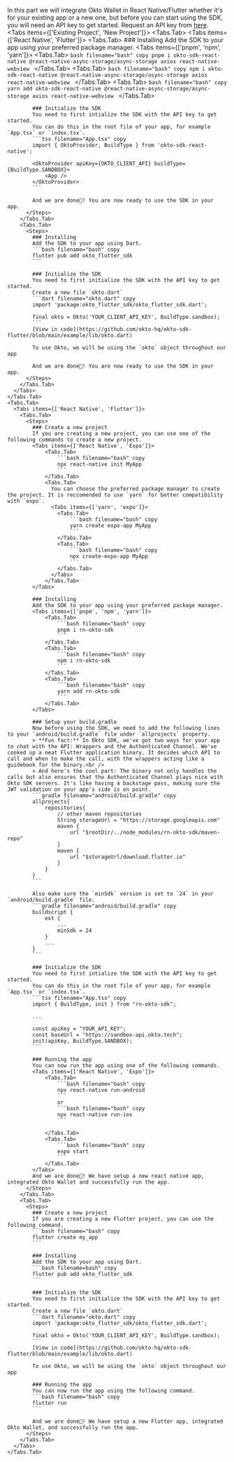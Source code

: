 
In this part we will integrate Okto Wallet in React Native/Flutter whether it's for your existing app or a new one, but before you can start using the SDK, you will need an API key to get started. 
<Callout type='info' emoji="🔑">
    Request an API key from [here](https://forms.gle/Q2oAWZ979cgxwjzZ6).
</Callout>
<Tabs items={['Existing Project', 'New Project']}>
    <Tabs.Tab>
      <Tabs items={['React Native', 'Flutter']}>
        <Tabs.Tab>
          <Steps>
            ### Installing
            Add the SDK to your app using your preferred package manager.
            <Tabs items={['pnpm', 'npm', 'yarn']}>
                <Tabs.Tab>
                    ```bash filename="bash" copy
                    pnpm i okto-sdk-react-native @react-native-async-storage/async-storage axios react-native-webview
                    ```
                </Tabs.Tab>
                <Tabs.Tab>
                    ```bash filename="bash" copy
                    npm i okto-sdk-react-native @react-native-async-storage/async-storage axios react-native-webview
                    ```
                </Tabs.Tab>
                <Tabs.Tab>
                    ```bash filename="bash" copy
                    yarn add okto-sdk-react-native @react-native-async-storage/async-storage axios react-native-webview
                    ```
                </Tabs.Tab>
            </Tabs>

            ### Initialize the SDK
            You need to first intialize the SDK with the API key to get started. 
            You can do this in the root file of your app, for example `App.tsx` or `index.tsx`.
            ```tsx filename="App.tsx" copy
            import { OktoProvider, BuildType } from 'okto-sdk-react-native';

            <OktoProvider apiKey={OKTO_CLIENT_API} buildType={BuildType.SANDBOX}>
                <App />
            </OktoProvider>
            ```

            And we are done🎉! You are now ready to use the SDK in your app.
          </Steps>
        </Tabs.Tab>
        <Tabs.Tab>
          <Steps>
            ### Installing
            Add the SDK to your app using Dart.
            ```bash filename="bash" copy
            flutter pub add okto_flutter_sdk
            ```

            ### Initialize the SDK
            You need to first initialize the SDK with the API key to get started. 
            Create a new file `okto.dart`  
            ```dart filename="okto.dart" copy
            import 'package:okto_flutter_sdk/okto_flutter_sdk.dart';

            final okto = Okto('YOUR_CLIENT_API_KEY', BuildType.sandbox);
            ```
            [View in code](https://github.com/okto-hq/okto-sdk-flutter/blob/main/example/lib/okto.dart)

            To use Okto, we will be using the `okto` object throughout our app

            And we are done🎉! You are now ready to use the SDK in your app.
          </Steps>
        </Tabs.Tab>
      </Tabs>
    </Tabs.Tab>
    <Tabs.Tab>
      <Tabs items={['React Native', 'Flutter']}>
        <Tabs.Tab>
          <Steps>
            ### Create a new project
            If you are creating a new project, you can use one of the following commands to create a new project.
            <Tabs items={['React Native', 'Expo']}>
                <Tabs.Tab>
                    ```bash filename="bash" copy
                    npx react-native init MyApp
                    ```
                </Tabs.Tab>
                <Tabs.Tab>
                  You can choose the preferred package manager to create the project. It is reccomended to use `yarn` for better compatibility with `expo`.
                  <Tabs items={['yarn', 'expo']}>
                    <Tabs.Tab>
                        ```bash filename="bash" copy
                        yarn create expo-app MyApp
                        ```
                    </Tabs.Tab>
                    <Tabs.Tab>
                        ```bash filename="bash" copy
                        npx create-expo-app MyApp
                        ```
                    </Tabs.Tab>
                  </Tabs>
                </Tabs.Tab>
            </Tabs>

            ### Installing
            Add the SDK to your app using your preferred package manager.
            <Tabs items={['pnpm', 'npm', 'yarn']}>
                <Tabs.Tab>
                    ```bash filename="bash" copy
                    pnpm i rn-okto-sdk
                    ```
                </Tabs.Tab>
                <Tabs.Tab>
                    ```bash filename="bash" copy
                    npm i rn-okto-sdk
                    ```
                </Tabs.Tab>
                <Tabs.Tab>
                    ```bash filename="bash" copy
                    yarn add rn-okto-sdk
                    ```
                </Tabs.Tab>
            </Tabs>

            ### Setup your build.gradle
            Now before using the SDK, we need to add the following lines to your `android/build.gradle` file under `allprojects` property.
            > **Fun fact:** In Okto SDK, we've got two ways for your app to chat with the API: Wrappers and the Authenticated Channel. We've cooked up a neat Flutter application binary. It decides which API to call and when to make the call, with the wrappers acting like a guidebook for the binary.<br />
            > And here's the cool part: The binary not only handles the calls but also ensures that the Authenticated Channel plays nice with Okto SDK servers. It's like having a backstage pass, making sure the JWT validation on your app's side is on point.
            ```gradle filename="android/build.gradle" copy
            allprojects{
                repositories{
                    // other maven repositories
                    String storageUrl = "https://storage.googleapis.com"
                    maven {
                        url "$rootDir/../node_modules/rn-okto-sdk/maven-repo"
                    }
                    maven {
                        url "$storageUrl/download.flutter.io"
                    }
                }
            }
            ```

            Also make sure the `minSdk` version is set to `24` in your `android/build.gradle` file.
            ```gradle filename="android/build.gradle" copy
            buildscript {
                ext {
                    ...
                    minSdk = 24
                }
                ...
            }
            ```

            ### Initialize the SDK
            You need to first intialize the SDK with the API key to get started. 
            You can do this in the root file of your app, for example `App.tsx` or `index.tsx`.
            ```tsx filename="App.tsx" copy
            import { BuildType, init } from "rn-okto-sdk";

            ...

            const apiKey = "YOUR_API_KEY";
            const baseUrl = "https://sandbox-api.okto.tech";
            init(apiKey, BuildType.SANDBOX);
            ```

            ### Running the app
            You can now run the app using one of the following commands.
            <Tabs items={['React Native', 'Expo']}>
                <Tabs.Tab>
                    ```bash filename="bash" copy
                    npx react-native run-android
                    ```
                    or
                    ```bash filename="bash" copy
                    npx react-native run-ios
                    ```

                </Tabs.Tab>
                <Tabs.Tab>
                    ```bash filename="bash" copy
                    expo start
                    ```
                </Tabs.Tab>
            </Tabs>
            And we are done🎉! We have setup a new react native app, integrated Okto Wallet and successfully run the app.
          </Steps>
        </Tabs.Tab>
        <Tabs.Tab>
          <Steps>
            ### Create a new project
            If you are creating a new Flutter project, you can use the following command.
            ```bash filename="bash" copy
            flutter create my_app
            ```

            ### Installing
            Add the SDK to your app using Dart.
            ```bash filename=bash" copy
            flutter pub add okto_flutter_sdk
            ```

            ### Initialize the SDK
            You need to first initialize the SDK with the API key to get started. 
            Create a new file `okto.dart`  
            ```dart filename="okto.dart" copy
            import 'package:okto_flutter_sdk/okto_flutter_sdk.dart';

            final okto = Okto('YOUR_CLIENT_API_KEY', BuildType.sandbox);
            ```
            [View in code](https://github.com/okto-hq/okto-sdk-flutter/blob/main/example/lib/okto.dart)

            To use Okto, we will be using the `okto` object throughout our app

            ### Running the app
            You can now run the app using the following command.
            ```bash filename="bash" copy
            flutter run
            ```

            And we are done🎉! We have setup a new Flutter app, integrated Okto Wallet, and successfully run the app.
          </Steps>
        </Tabs.Tab>
      </Tabs>
    </Tabs.Tab>
</Tabs>
